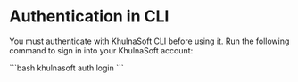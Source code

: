 # Authentication in CLI

You must authenticate with KhulnaSoft CLI before using it. Run the following command to sign in into your KhulnaSoft account:

<CodeGroup isTerminalCommand>
```bash
khulnasoft auth login
```
</CodeGroup>